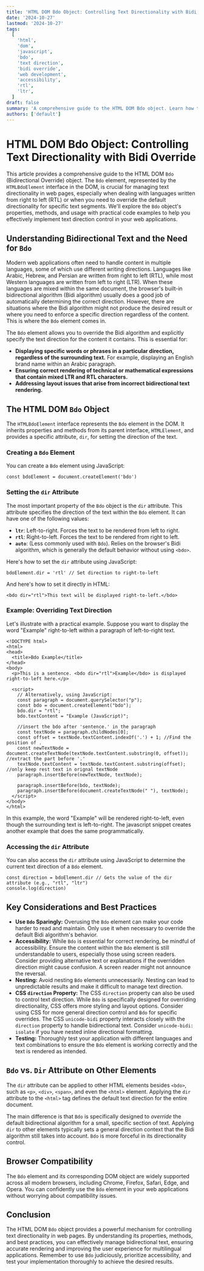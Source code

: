 ```yaml
---
title: 'HTML DOM Bdo Object: Controlling Text Directionality with Bidi Override'
date: '2024-10-27'
lastmod: '2024-10-27'
tags:
  [
    'html',
    'dom',
    'javascript',
    'bdo',
    'text direction',
    'bidi override',
    'web development',
    'accessibility',
    'rtl',
    'ltr',
  ]
draft: false
summary: 'A comprehensive guide to the HTML DOM Bdo object. Learn how to use the Bidi Override element to precisely control text directionality in your web pages using JavaScript and HTML. Includes practical code examples and considerations for accessibility.'
authors: ['default']
---
```


# HTML DOM Bdo Object: Controlling Text Directionality with Bidi Override

This article provides a comprehensive guide to the HTML DOM `Bdo` (Bidirectional Override) object. The `Bdo` element, represented by the `HTMLBdoElement` interface in the DOM, is crucial for managing text directionality in web pages, especially when dealing with languages written from right to left (RTL) or when you need to override the default directionality for specific text segments. We'll explore the `Bdo` object's properties, methods, and usage with practical code examples to help you effectively implement text direction control in your web applications.

## Understanding Bidirectional Text and the Need for `Bdo`

Modern web applications often need to handle content in multiple languages, some of which use different writing directions. Languages like Arabic, Hebrew, and Persian are written from right to left (RTL), while most Western languages are written from left to right (LTR). When these languages are mixed within the same document, the browser's built-in bidirectional algorithm (Bidi algorithm) usually does a good job of automatically determining the correct direction. However, there are situations where the Bidi algorithm might not produce the desired result or where you need to enforce a specific direction regardless of the content. This is where the `Bdo` element comes in.

The `Bdo` element allows you to override the Bidi algorithm and explicitly specify the text direction for the content it contains. This is essential for:

- **Displaying specific words or phrases in a particular direction, regardless of the surrounding text.** For example, displaying an English brand name within an Arabic paragraph.
- **Ensuring correct rendering of technical or mathematical expressions that contain mixed LTR and RTL characters.**
- **Addressing layout issues that arise from incorrect bidirectional text rendering.**

## The HTML DOM `Bdo` Object

The `HTMLBdoElement` interface represents the `Bdo` element in the DOM. It inherits properties and methods from its parent interface, `HTMLElement`, and provides a specific attribute, `dir`, for setting the direction of the text.

### Creating a `Bdo` Element

You can create a `Bdo` element using JavaScript:

```plaintext
const bdoElement = document.createElement('bdo')
```

### Setting the `dir` Attribute

The most important property of the `Bdo` object is the `dir` attribute. This attribute specifies the direction of the text within the `Bdo` element. It can have one of the following values:

- **`ltr`**: Left-to-right. Forces the text to be rendered from left to right.
- **`rtl`**: Right-to-left. Forces the text to be rendered from right to left.
- **`auto`**: (Less commonly used with `Bdo`). Relies on the browser's Bidi algorithm, which is generally the default behavior without using `<bdo>`.

Here's how to set the `dir` attribute using JavaScript:

```plaintext
bdoElement.dir = 'rtl' // Set direction to right-to-left
```

And here's how to set it directly in HTML:

```plaintext
<bdo dir="rtl">This text will be displayed right-to-left.</bdo>
```

### Example: Overriding Text Direction

Let's illustrate with a practical example. Suppose you want to display the word "Example" right-to-left within a paragraph of left-to-right text.

```plaintext
<!DOCTYPE html>
<html>
<head>
  <title>Bdo Example</title>
</head>
<body>
  <p>This is a sentence. <bdo dir="rtl">Example</bdo> is displayed right-to-left here.</p>

  <script>
    // Alternatively, using JavaScript:
    const paragraph = document.querySelector("p");
    const bdo = document.createElement("bdo");
    bdo.dir = "rtl";
    bdo.textContent = "Example (JavaScript)";

    //insert the bdo after 'sentence.' in the paragraph
    const textNode = paragraph.childNodes[0];
    const offset = textNode.textContent.indexOf('.') + 1; //Find the position of .
    const newTextNode = document.createTextNode(textNode.textContent.substring(0, offset)); //extract the part before '.'
    textNode.textContent = textNode.textContent.substring(offset); //only keep rest text in orignal textNode
    paragraph.insertBefore(newTextNode, textNode);

    paragraph.insertBefore(bdo, textNode);
    paragraph.insertBefore(document.createTextNode(" "), textNode);
  </script>
</body>
</html>
```

In this example, the word "Example" will be rendered right-to-left, even though the surrounding text is left-to-right. The javascript snippet creates another example that does the same programmatically.

### Accessing the `dir` Attribute

You can also access the `dir` attribute using JavaScript to determine the current text direction of a `Bdo` element.

```plaintext
const direction = bdoElement.dir // Gets the value of the dir attribute (e.g., "rtl", "ltr")
console.log(direction)
```

## Key Considerations and Best Practices

- **Use `Bdo` Sparingly:** Overusing the `Bdo` element can make your code harder to read and maintain. Only use it when necessary to override the default Bidi algorithm's behavior.
- **Accessibility:** While `Bdo` is essential for correct rendering, be mindful of accessibility. Ensure the content within the `Bdo` element is still understandable to users, especially those using screen readers. Consider providing alternative text or explanations if the overridden direction might cause confusion. A screen reader might not announce the reversal.
- **Nesting:** Avoid nesting `Bdo` elements unnecessarily. Nesting can lead to unpredictable results and make it difficult to manage text direction.
- **CSS `direction` Property:** The CSS `direction` property can also be used to control text direction. While `Bdo` is specifically designed for overriding directionality, CSS offers more styling and layout options. Consider using CSS for more general direction control and `Bdo` for specific overrides. The CSS `unicode-bidi` property interacts closely with the `direction` property to handle bidirectional text. Consider `unicode-bidi: isolate` if you have nested inline directional formatting.
- **Testing:** Thoroughly test your application with different languages and text combinations to ensure the `Bdo` element is working correctly and the text is rendered as intended.

## `Bdo` vs. `Dir` Attribute on Other Elements

The `dir` attribute can be applied to other HTML elements besides `<bdo>`, such as `<p>`, `<div>`, `<span>`, and even the `<html>` element. Applying the `dir` attribute to the `<html>` tag defines the default text direction for the entire document.

The main difference is that `Bdo` is specifically designed to _override_ the default bidirectional algorithm for a small, specific section of text. Applying `dir` to other elements typically sets a general direction context that the Bidi algorithm still takes into account. `Bdo` is more forceful in its directionality control.

## Browser Compatibility

The `Bdo` element and its corresponding DOM object are widely supported across all modern browsers, including Chrome, Firefox, Safari, Edge, and Opera. You can confidently use the `Bdo` element in your web applications without worrying about compatibility issues.

## Conclusion

The HTML DOM `Bdo` object provides a powerful mechanism for controlling text directionality in web pages. By understanding its properties, methods, and best practices, you can effectively manage bidirectional text, ensuring accurate rendering and improving the user experience for multilingual applications. Remember to use `Bdo` judiciously, prioritize accessibility, and test your implementation thoroughly to achieve the desired results.
